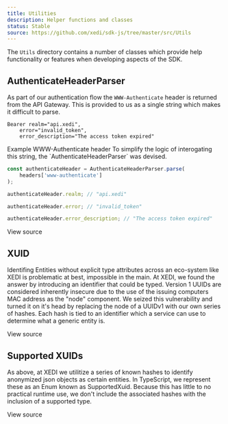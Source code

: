 ```yaml
---
title: Utilities
description: Helper functions and classes
status: Stable
source: https://github.com/xedi/sdk-js/tree/master/src/Utils
---
```



The <ExternalLink href="https://github.com/xedi/sdk-js/tree/master/src/Utils">`Utils`</ExternalLink> directory contains a number of classes which provide help functionality or features when developing aspects of the SDK.

## AuthenticateHeaderParser

As part of our <Link to="/architecture/authentication">authentication flow</Link> the <ExternalLink href="https://tools.ietf.org/html/rfc6750#page-9">`WWW-Authenticate` header</ExternalLink> is returned from the API Gateway. This is provided to us as a single string which makes it difficult to parse.
```
Bearer realm="api.xedi",
    error="invalid_token",
    error_description="The access token expired"
```
<Caption>Example WWW-Authenticate header</Caption>
<Text as="p" mb={3}>To simplify the logic of interogating this string, the `AuthenticateHeaderParser` was devised.</Text>

```javascript
const authenticateHeader = AuthenticateHeaderParser.parse(
    headers['www-authenticate']
);

authenticateHeader.realm; // "api.xedi"

authenticateHeader.error; // "invalid_token"

authenticateHeader.error_description; // "The access token expired"
```

<ExternalLink href="https://github.com/xedi/sdk-js/blob/master/src/Utils/AuthenticateHeaderParser.ts"><CodeIcon mr={1} />View source</ExternalLink>

## XUID

Identifing Entities without explicit type attributes across an eco-system like XEDI is problematic at best, impossible in the main. At XEDI, we found the answer by introducing an identifier that could be typed. <ExternalLink href="https://en.wikipedia.org/wiki/Universally_unique_identifier#Version_1_(date-time_and_MAC_address)">Version 1 UUIDs</ExternalLink> are considered inherently insecure due to the use of the issuing computers MAC address as the "node" component. We seized this vulnerability and turned it on it's head by replacing the node of a UUIDv1 with our own series of hashes. Each hash is tied to an identifier which a service can use to determine what a generic entity is.

<ExternalLink href="https://github.com/xedi/sdk-js/blob/master/src/Utils/Xuid.ts"><CodeIcon mr={1} />View source</ExternalLink>

## Supported XUIDs

As above, at XEDI we utilitize a series of known hashes to identify anonymized json objects as certain entities. In TypeScript, we represent these as an Enum known as SupportedXuid. Because this has little to no practical runtime use, we don't include the associated hashes with the inclusion of a supported type.

<ExternalLink href="https://github.com/xedi/sdk-js/blob/master/src/Utils/Xuid.ts"><CodeIcon mr={1} />View source</ExternalLink>
